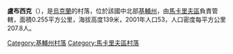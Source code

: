{{coord|50|13|41|N|29|53|10|E|scale:30000|display=title}}

'''盧布西克'''（{{lang-uk|Лубське}}），是[[烏克蘭|烏克蘭]]的村落，位於該國中北部[[基輔州|基輔州]]，由[[馬卡里夫區|馬卡里夫區]]負責管轄，面積0.255平方公里，海拔高度139米，2001年人口53，人口密度每平方公里207.8人。

{{DEFAULTSORT:Лубське}}
[[Category:基輔州村落|Category:基輔州村落]]
[[Category:馬卡里夫區村落|Category:馬卡里夫區村落]]


{{Kiev-geo-stub}}